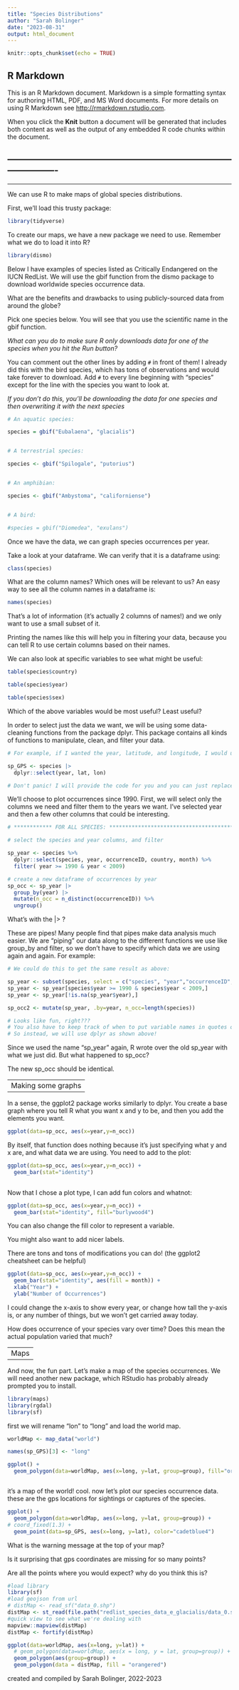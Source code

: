 ---
title: "Species Distributions"
author: "Sarah Bolinger"
date: "2023-08-31"
output: html_document
---

```{r setup, include=FALSE}
knitr::opts_chunk$set(echo = TRUE)
```



## R Markdown

This is an R Markdown document. Markdown is a simple formatting syntax for authoring HTML, PDF, and MS Word documents. For more details on using R Markdown see <http://rmarkdown.rstudio.com>.

When you click the **Knit** button a document will be generated that includes both content as well as the output of any embedded R code chunks within the document.

----------------------------------------------------------------------------------------
----------------------------------------------------------------------------------------
----------------------------------------------------------------------------------------

We can use R to make maps of global species distributions.

First, we'll load this trusty package:

```{r}

library(tidyverse)
```

To create our maps, we have a new package we need to use. 
Remember what we do to load it into R?

```{r}

library(dismo)
```

Below I have examples of species listed as Critically Endangered on the IUCN
RedList. We will use the gbif function from the dismo package to download worldwide species occurrence data.

What are the benefits and drawbacks to using publicly-sourced data from around the globe?

Pick one species below. You will see that you use the scientific name in the gbif function.

*What can you do to make sure R only downloads data for one of the species when you hit the Run button?*

You can comment out the other lines by adding `#` in front of them! I already did this with the bird species, which has tons of observations and would take forever to download. Add `#` to every line beginning with "species" except for the line with the species you want to look at. 

*If you don't do this, you'll be downloading the data for one species and then overwriting it with the next species*

```{r}

# An aquatic species:

species = gbif("Eubalaena", "glacialis") 


# A terrestrial species:

species <- gbif("Spilogale", "putorius")


# An amphibian:

species <- gbif("Ambystoma", "californiense")


# A bird:

#species = gbif("Diomedea", "exulans") 

```

Once we have the data, we can graph species occurrences per year. 

Take a look at your dataframe. We can verify that it is a dataframe using:

```{r}
class(species)
```

What are the column names? Which ones will be relevant to us? 
An easy way to see all the column names in a dataframe is:

```{r}
names(species)
```

That's a lot of information (it's actually 2 columns of names!) and we only want to use a small subset of it.

Printing the names like this will help you in filtering your data, because you can tell R to use certain columns based on their names.

We can also look at specific variables to see what might be useful:

```{r}
table(species$country)
```

```{r}
table(species$year)
```
```{r}
table(species$sex)
```

Which of the above variables would be most useful? Least useful?

In order to select just the data we want, we will be using some data-cleaning functions from the package dplyr. This package contains all kinds of functions to manipulate, clean, and filter your data. 

```{r}
# For example, if I wanted the year, latitude, and longitude, I would use:

sp_GPS <- species |> 
  dplyr::select(year, lat, lon)

# Don't panic! I will provide the code for you and you can just replace the bits you need to.

```


We'll choose to plot occurrences since 1990. First, we will select only the columns we need and filter them to the years we want. I've selected year and then a few other columns that could be interesting.

```{r}
# ************ FOR ALL SPECIES: ************************************************

# select the species and year columns, and filter

sp_year <- species %>%
  dplyr::select(species, year, occurrenceID, country, month) %>%
  filter( year >= 1990 & year < 2009)

# create a new dataframe of occurrences by year
sp_occ <- sp_year |>
  group_by(year) |>
  mutate(n_occ = n_distinct(occurrenceID)) %>%
  ungroup()

```

What's with the |> ?

These are pipes! Many people find that pipes make data analysis much easier. We are "piping" our data along to the different functions we use like group_by and filter, so we don't have to specify which data we are using again and again. For example:

```{r}
# We could do this to get the same result as above:

sp_year <- subset(species, select = c("species", "year","occurrenceID", "country", "month"))
sp_year <- sp_year[species$year >= 1990 & species$year < 2009,]
sp_year <- sp_year[!is.na(sp_year$year),]

sp_occ2 <- mutate(sp_year, .by=year, n_occ=length(species))

# Looks like fun, right???
# You also have to keep track of when to put variable names in quotes or not and other fun things
# So instead, we will use dplyr as shown above!


```

Since we used the name "sp_year" again, R wrote over the old sp_year with what we just did. But what happened to sp_occ?

The new sp_occ should be identical.

---------------------------------------------------------------------------------------
Making some graphs
---------------------------------------------------------------------------------------

In a sense, the ggplot2 package works similarly to dplyr. You create a base graph where you tell R what you want x and y to be, and then you add the elements you want.


```{r}

ggplot(data=sp_occ, aes(x=year,y=n_occ)) 

```

By itself, that function does nothing because it's just specifying what y and x are, and what data we are using. You need to add to the plot:


```{r}

ggplot(data=sp_occ, aes(x=year,y=n_occ)) +
  geom_bar(stat="identity")
  
```

Now that I chose a plot type, I can add fun colors and whatnot:

```{r}

ggplot(data=sp_occ, aes(x=year,y=n_occ)) +
  geom_bar(stat="identity", fill="burlywood4")
```

You can also change the fill color to represent a variable.

You might also want to add nicer labels.

There are tons and tons of modifications you can do! 
(the ggplot2 cheatsheet can be helpful)

```{r}

ggplot(data=sp_occ, aes(x=year,y=n_occ)) +
  geom_bar(stat="identity", aes(fill = month)) +
  xlab("Year") +
  ylab("Number of Occurrences")
```

I could change the x-axis to show every year, or change how tall the y-axis is, or any number of things, but we won't get carried away today. 

How does occurrence of your species vary over time?
Does this mean the actual population varied that much?


---------------------------------------------------------------------------------------
Maps
---------------------------------------------------------------------------------------

And now, the fun part. Let's make a map of the species occurrences. We will need another new package, which RStudio has probably already prompted you to install.


```{r}
library(maps)
library(rgdal)
library(sf)

```

first we will rename "lon" to "long" and load the world map. 


```{r}

worldMap <- map_data("world")

names(sp_GPS)[3] <- "long"

ggplot() + 
  geom_polygon(data=worldMap, aes(x=long, y=lat, group=group), fill="orchid3")



```

it's a map of the world! cool. now let's plot our species occurrence data. these are the gps locations for sightings or captures of the species.  

```{r}

ggplot() + 
  geom_polygon(data=worldMap, aes(x=long, y=lat, group=group)) +
# coord_fixed(1.3) +
  geom_point(data=sp_GPS, aes(x=long, y=lat), color="cadetblue4")
```

What is the warning message at the top of your map? 

Is it surprising that gps coordinates are missing for so many points? 

Are all the points where you would expect? why do you think this is?





```{r}
#load library
library(sf)
#load geojson from url
# distMap <- read_sf("data_0.shp")
distMap <- st_read(file.path("redlist_species_data_e_glacialis/data_0.shp"))
#quick view to see what we're dealing with
mapview::mapview(distMap)
distMap <- fortify(distMap)

ggplot(data=worldMap, aes(x=long, y=lat)) +
  # geom_polygon(data=worldMap, aes(x = long, y = lat, group=group)) +
  geom_polygon(aes(group=group)) +
  geom_polygon(data = distMap, fill = "orangered")
```



created and compiled by Sarah Bolinger, 2022-2023


























































